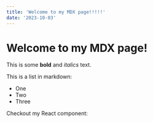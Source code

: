 ```yaml
---
title: 'Welcome to my MDX page!!!!!'
date: '2023-10-03'
---
```


# Welcome to my MDX page!

This is some **bold** and _italics_ text.

This is a list in markdown:

- One
- Two
- Three

Checkout my React component:
